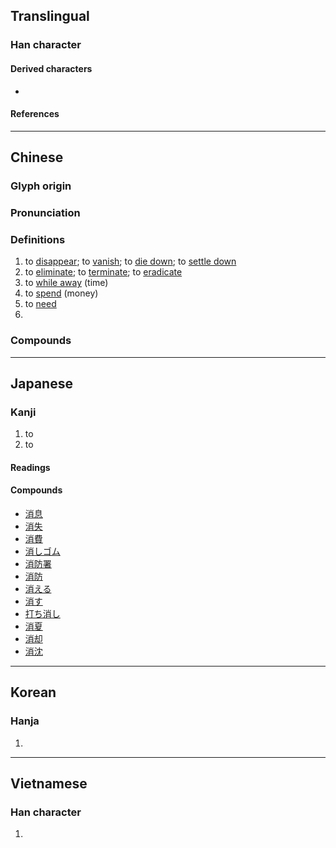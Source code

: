 {{character info}}
==Translingual==
{{stroke order|strokes=10}}

===Han character===
{{Han char|rn=85|rad=水|as=07|sn=10|four=39127|canj=EFB|ids=⿰氵肖}}

====Derived characters====
* {{l|mul|[[𫁄]], [[𦷟]], [[𫠸]]}}

====References====
{{Han ref|kx=0626.110|dkj=17529|dj=1027.150|hdz=31622.020|uh=6D88}}

----

==Chinese==
{{zh-forms|alt=宵}}

===Glyph origin===
{{Han etym}}
{{Han compound|水|肖|alt1=氵|ls=psc|c1=s|c2=p|t1=water}}

===Pronunciation===
{{zh-pron
|m=xiāo
|m-s=xiao1
|c=siu1
|c-t=lhiau1
|g=xieu1
|h=pfs=sêu;gd=xiau1
|j=xiau1
|mb=siáu
|md=siĕu
|mn=ml,jj,tw:siau
|mn-t=siao1/siou1
|mn-t_note=siao1 - Shantou; siou1 - Chaozhou
|w=1xiau
|x=siau1
|mc=y
|oc=y
|cat=v
}}

===Definitions===
{{zh-hanzi}}

# to [[disappear]]; to [[vanish]]; to [[die down]]; to [[settle down]]
# to [[eliminate]]; to [[terminate]]; to [[eradicate]]
# to [[while away]] (time)
# to [[spend]] (money)
# to [[need]]
# {{zh-used|消息}}

===Compounds===
{{zh-der|消防|消炎|冰消凍釋|不消一刻|只消|何消說|不消得|夢斷魂消|內幕消息|意志消沉|勾消|取消|彼長我消|吃不消|冰消凍解|對消|冰消|家道消乏|小道消息|三消|夜消|好消息|下消|吃得消|不消說|冰消瓦解|一筆勾消|何消|不消幾日|不消|消瘦|消基會|消火栓|消息|消防隊|消極論|消日忘年|消聲匿跡|消滅時效|煙消冰釋|消閒|消極|打消|消魂|探消息|消毒藥|消火唧筒|消息兒|消夜|消化道|消毒劑|消防署|抵消|消渴症|消愁|消防員|消化腺|消耗戰|消音|消遙|煙消火滅|消逝|消氣|消弭|消音器|煙消霧散|沒福消受|消除|望梅消渴|消索|消防車|消費借貸|消化腔|消災|消夏|春消息|更不消說|玉碎香消|消滅殆盡|消石灰|消磨|消火氣|消融|消長|消寒圖|破財消災|消滅|氣消膽奪|消折|消腫|消退|消費品|消化器官|消毒|消火器|浸微浸消|消釋|消歇|消食|消乏|消聲滅跡|瓦解冰消|玉減香消|消化酶|消化系統|消耗品|消耗|消散|消愁解悶|目斷魂消|煙消雲散|消化作用|消化液|無福消受|消保法|杳無消息|消沉|火災消防|消寒會|消防設備|消災解厄|消防栓|消遣|消費者|消費|消滅淨盡|消渴|消減|消波塊|消暑|消憂|消愁釋憒|消愁釋悶|消失|消受|消化不良|消停|撤消|消解|消炎藥|消化|消炎片|火滅煙消|與時消息|香消玉殞|雲消霧散|香消玉減|綠色消費|魂消氣泄|耳消耳息|義消|透消息|翠消紅減|高溫消毒|馬路消息|香消玉碎|香消玉損|花消|陰消|雲消雨散|難以消受|開消|走漏消息|紅消香斷|消泗}}

----

==Japanese==

===Kanji===
{{ja-kanji|grade=3|rs=水07}}

# to {{l|en|disappear}}
# to {{l|en|extinguish}}

====Readings====
{{ja-readings
|goon=しょう<せう
|kanon=しょう<せう
|kun=き-える<き-ゆ, け-す
}}

====Compounds====
{{der-top|Compounds}}
* [[消息]]
* [[消失]]
* [[消費]]
* [[消しゴム]]
* [[消防署]]
* [[消防]]
* [[消える]]
* [[消す]]
* [[打ち消し]]
* [[消夏]]
* [[消却]]
* [[消沈]]
{{der-bottom}}

----

==Korean==

===Hanja===
{{ko-hanja|[[사라지다|사라질]]|소}}

# {{hanja form of|소|[[disappear]]; [[extinguish]]}}

----

==Vietnamese==

===Han character===
{{vi-readings|reading=tiêu, teo, tiu|rs=水07}}

# {{rfdef|vi|sort=水07}}